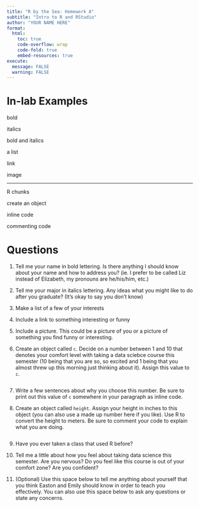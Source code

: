 ```yaml
---
title: "R by the Sea: Homework A"
subtitle: "Intro to R and RStudio"
author: "YOUR NAME HERE"
format:
  html:
    toc: true
    code-overflow: wrap
    code-fold: true
    embed-resources: true
execute: 
  message: FALSE
  warning: FALSE
---
```


# In-lab Examples 

bold

italics

bold and italics

a list

link

image

---
R chunks

create an object

inline code

commenting code

# Questions 

1.  Tell me your name in bold lettering. Is there anything I should know about your name and how to address you? (ie. I prefer to be called Liz instead of Elizabeth, my pronouns are he/his/him, etc.)



2. Tell me your major in italics lettering. Any ideas what you might like to do after you graduate? (It's okay to say you don't know)

 

3.  Make a list of a few of your interests



4.  Include a link to something interesting or funny



5.  Include a picture. This could be a picture of you or a picture of something you find funny or interesting.  



6. Create an object called `c`. Decide on a number between 1 and 10 that denotes your comfort level with taking a data sciebce course this semester (10 being that you are so, so excited and 1 being that you almost threw up this morning just thinking about it). Assign this value to `c`. 

```r

```

7.  Write a few sentences about why you choose this number. Be sure to print out this value of `c` somewhere in your paragraph as inline code.



8.  Create an object called `height`. Assign your height in inches to this object (you can also use a made up number here if you like). Use R to convert the height to meters. Be sure to comment your code to explain what you are doing. 

```r

```

9.  Have you ever taken a class that used R before? 

10. Tell me a little about how you feel about taking data science this semester. Are you nervous? Do you feel like this course is out of your comfort zone? Are you confident? 

11.  (Optional) Use this space below to tell me anything about yourself that you think Easton and Emily should know in order to teach you effectively. You can also use this space below to ask any questions or state any concerns.



